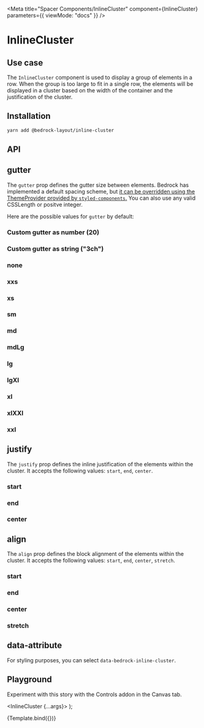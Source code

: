 

<Meta
  title="Spacer Components/InlineCluster"
  component={InlineCluster}
  parameters={{ viewMode: "docs" }}
/>

# InlineCluster

## Use case

The `InlineCluster` component is used to display a group of elements in a row. When the group is too large to fit in a single row, the elements will be displayed in a cluster based on the width of the container and the justification of the cluster.

## Installation

```bash
yarn add @bedrock-layout/inline-cluster
```

## API

<Story name="API" argTypes={argTypes} />

<ArgsTable story="API" />

## gutter

The `gutter` prop defines the gutter size between elements. Bedrock has implemented a default spacing scheme, but [it can be overridden using the ThemeProvider provided by `styled-components`.](/docs/spacing--page#integrating-with-your-design-system)
You can also use any valid CSSLength or positve integer.

Here are the possible values for `gutter` by default:

<Canvas withSource="open">
  <Story name="gutter">
    <h3>Custom gutter as number (20)</h3>
    <InlineCluster gutter={20}>
      <Component widthLevel={5} />
      <Component widthLevel={0.5} />
      <Component />
      <Component widthLevel={4} />
    </InlineCluster>
    <h3>Custom gutter as string ("3ch")</h3>
    <InlineCluster gutter="3ch">
      <Component widthLevel={5} />
      <Component widthLevel={0.5} />
      <Component />
      <Component widthLevel={4} />
    </InlineCluster>
    <h3>none</h3>
    <InlineCluster gutter="none">
      <Component widthLevel={5} />
      <Component widthLevel={0.5} />
      <Component />
      <Component widthLevel={4} />
    </InlineCluster>
    <h3>xxs</h3>
    <InlineCluster gutter="xxs">
      <Component widthLevel={5} />
      <Component widthLevel={0.5} />
      <Component />
      <Component widthLevel={4} />
    </InlineCluster>
    <h3>xs</h3>
    <InlineCluster gutter="xs">
      <Component widthLevel={5} />
      <Component widthLevel={0.5} />
      <Component />
      <Component widthLevel={4} />
    </InlineCluster>
    <h3>sm</h3>
    <InlineCluster gutter="sm">
      <Component widthLevel={5} />
      <Component widthLevel={0.5} />
      <Component />
      <Component widthLevel={4} />
    </InlineCluster>
    <h3>md</h3>
    <InlineCluster gutter="md">
      <Component widthLevel={5} />
      <Component widthLevel={0.5} />
      <Component />
      <Component widthLevel={4} />
    </InlineCluster>
    <h3>mdLg</h3>
    <InlineCluster gutter="mdLg">
      <Component widthLevel={5} />
      <Component widthLevel={0.5} />
      <Component />
      <Component widthLevel={4} />
    </InlineCluster>
    <h3>lg</h3>
    <InlineCluster gutter="lg">
      <Component widthLevel={5} />
      <Component widthLevel={0.5} />
      <Component />
      <Component widthLevel={4} />
    </InlineCluster>
    <h3>lgXl</h3>
    <InlineCluster gutter="lgXl">
      <Component widthLevel={5} />
      <Component widthLevel={0.5} />
      <Component />
      <Component widthLevel={4} />
    </InlineCluster>
    <h3>xl</h3>
    <InlineCluster gutter="xl">
      <Component widthLevel={5} />
      <Component widthLevel={0.5} />
      <Component />
      <Component widthLevel={4} />
    </InlineCluster>
    <h3>xlXXl</h3>
    <InlineCluster gutter="xlXXl">
      <Component widthLevel={5} />
      <Component widthLevel={0.5} />
      <Component />
      <Component widthLevel={4} />
    </InlineCluster>
    <h3>xxl</h3>
    <InlineCluster gutter="xxl">
      <Component widthLevel={5} />
      <Component widthLevel={0.5} />
      <Component />
      <Component widthLevel={4} />
    </InlineCluster>
  </Story>
</Canvas>

## justify

The `justify` prop defines the inline justification of the elements within the cluster. It accepts the following values: `start`, `end`, `center`.

<Canvas withSource="open">
  <Story name="justify">
    <h3>start</h3>
    <InlineCluster justify="start" gutter="xl">
      <Component widthLevel={5} />
      <Component widthLevel={0.5} />
      <Component />
      <Component widthLevel={4} />
    </InlineCluster>
    <h3>end</h3>
    <InlineCluster justify="end" gutter="xl">
      <Component widthLevel={5} />
      <Component widthLevel={0.5} />
      <Component />
      <Component widthLevel={4} />
    </InlineCluster>
    <h3>center</h3>
    <InlineCluster justify="center" gutter="xl">
      <Component widthLevel={5} />
      <Component widthLevel={0.5} />
      <Component />
      <Component widthLevel={4} />
    </InlineCluster>
  </Story>
</Canvas>

## align

The `align` prop defines the block alignment of the elements within the cluster. It accepts the following values: `start`, `end`, `center`, `stretch`.

<Canvas withSource="open">
  <Story name="align">
    <h3>start</h3>
    <InlineCluster align="start" gutter="xl">
      <Component style={{ height: 200 }} widthLevel={5} />
      <Component widthLevel={0.5} />
      <Component />
    </InlineCluster>
    <h3>end</h3>
    <InlineCluster align="end" gutter="xl">
      <Component style={{ height: 200 }} widthLevel={5} />
      <Component widthLevel={0.5} />
      <Component />
    </InlineCluster>
    <h3>center</h3>
    <InlineCluster align="center" gutter="xl">
      <Component style={{ height: 200 }} widthLevel={5} />
      <Component widthLevel={0.5} />
      <Component />
    </InlineCluster>
    <h3>stretch</h3>
    <InlineCluster align="stretch" gutter="xl">
      <Component style={{ height: 200 }} widthLevel={5} />
      <Component widthLevel={0.5} />
      <Component />
    </InlineCluster>
  </Story>
</Canvas>

## data-attribute

For styling purposes, you can select `data-bedrock-inline-cluster`.

## Playground

Experiment with this story with the Controls addon in the Canvas tab.

   <InlineCluster {...args}>
      <Component widthLevel={5} />
      <Component widthLevel={0.5} />
      <Component />
      <Component widthLevel={4} />
    </InlineCluster>
);

<Canvas>
  <Story
    name="Playground"
    args={{
      gutter: "lg",
      justify: "start",
      align: "start",
    }}
    argTypes={argTypes}
  >
    {Template.bind({})}
  </Story>
</Canvas>

<ArgsTable story="Playground" />
